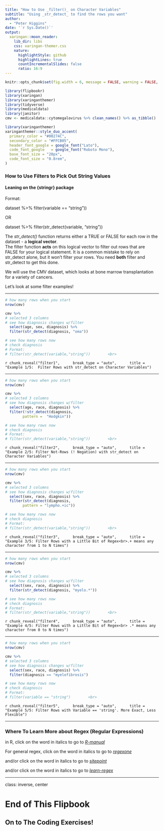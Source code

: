 ```yaml
---
title: "How to Use _filter()_ on Character Variables"
subtitle: "Using _str_detect_ to find the rows you want"  
author: 
  - "Peter Higgins"
date: '`r Sys.Date()`'
output:
  xaringan::moon_reader:
    lib_dir: libs
    css: xaringan-themer.css
    nature:
      highlightStyle: github
      highlightLines: true
      countIncrementalSlides: false
      ratio: 16:9
---
```


```r
knitr::opts_chunk$set(fig.width = 6, message = FALSE, warning = FALSE, comment = "", cache = FALSE, fig.retina = 3)

library(flipbookr)
library(xaringan)
library(xaringanthemer)
library(tidyverse)
library(medicaldata)
library(janitor)
cmv <- medicaldata::cytomegalovirus %>% clean_names() %>% as_tibble()
```

```r
library(xaringanthemer)
xaringanthemer::style_duo_accent(
  primary_color = "#00274C",
  secondary_color = "#FFCB05",
  header_font_google = google_font("Lato"),
  code_font_google   = google_font("Roboto Mono"),
  base_font_size = "20px",
  code_font_size = "0.8rem",
)
```

### How to Use Filters to Pick Out String Values

#### Leaning on the {stringr} package

Format: <br>

dataset %>% 
  filter(variable == "string"))
  
OR

dataset %>% 
  filter(str_detect(variable, "string"))
  
The _str_detect()_ function returns either a TRUE or FALSE for each row in the dataset - a **logical vector**. <br>
The filter function **acts** on this logical vector to filter out rows that are FALSE for your logical statement.
It is a common mistake to rely on str_detect alone, but it won't filter your rows. You need **both** filter and str_detect to get this done.

We will use the CMV dataset, which looks at bone marrow transplantation for a variety of cancers. 

Let's look at some filter examples!

---

```r
# how many rows when you start
nrow(cmv) 

cmv %>% 
# selected 3 columns
# see how diagnosis changes w/filter
  select(age, sex, diagnosis) %>% 
  filter(str_detect(diagnosis, "oma"))

# see how many rows now
# check diagnosis
# Format:
# filter(str_detect(variable,"string"))        <br>  


```

`r chunk_reveal("filter1", 
    break_type = "auto", 
    title = "Example 1/5:  Filter Rows with str_detect on Character Variables")`

---

```r
# how many rows when you start
nrow(cmv) 

cmv %>% 
# selected 3 columns
# see how diagnosis changes w/filter
  select(age, race, diagnosis) %>% 
  filter(!str_detect(diagnosis, 
        pattern =  "Hodgkin"))

# see how many rows now
# check diagnosis
# Format:
# filter(str_detect(variable,"string"))        <br>  


```

`r chunk_reveal("filter2", 
    break_type = "auto", 
    title = "Example 2/5: Filter Not-Rows (! Negation) with str_detect on Character Variables")`

---

```r
# how many rows when you start
nrow(cmv) 

cmv %>% 
# selected 3 columns
# see how diagnosis changes w/filter
  select(sex, race, diagnosis) %>% 
  filter(str_detect(diagnosis,
        pattern = "lympho.+ic"))

# see how many rows now
# check diagnosis
# Format:
# filter(str_detect(variable,"string"))        <br>  


```

`r chunk_reveal("filter3", 
    break_type = "auto", 
    title = "Example 3/5: Filter Rows with a Little Bit of Regex<br>.+ means any character from 1 to N times")`

---

```r
# how many rows when you start
nrow(cmv) 

cmv %>% 
# selected 3 columns
# see how diagnosis changes w/filter
  select(sex, race, diagnosis) %>% 
  filter(str_detect(diagnosis, "myelo.*"))

# see how many rows now
# check diagnosis
# Format:
# filter(str_detect(variable,"string"))        <br>  


```

`r chunk_reveal("filter4", 
    break_type = "auto", 
    title = "Example 4/5: Filter Rows with a Little Bit of Regex<br> .* means any character from 0 to N times")`

---

```r
# how many rows when you start
nrow(cmv) 

cmv %>% 
# selected 3 columns
# see how diagnosis changes w/filter
  select(sex, race, diagnosis) %>% 
  filter(diagnosis == "myelofibrosis")

# see how many rows now
# check diagnosis
# Format:
# filter(variable == "string")        <br>  


```

`r chunk_reveal("filter5", 
    break_type = "auto", 
    title = "Example 5/5: Filter Rows with Variable == 'string'. More Exact, Less Flexible")`
    
---

### Where To Learn More about Regex (Regular Expressions)

in R, click on the word in italics to go to _[R-manual](https://stat.ethz.ch/R-manual/R-devel/library/base/html/regex.html)_

For general regex, click on the word in italics to go to _[regexone](https://regexone.com/)_

and/or click on the word in italics to go to _[sitepoint](https://www.sitepoint.com/learn-regex/)_

and/or click on the word in italics to go to _[learn-regex](https://github.com/ziishaned/learn-regex)_

---
class: inverse, center

# End of This Flipbook

## On to The Coding Exercises!
